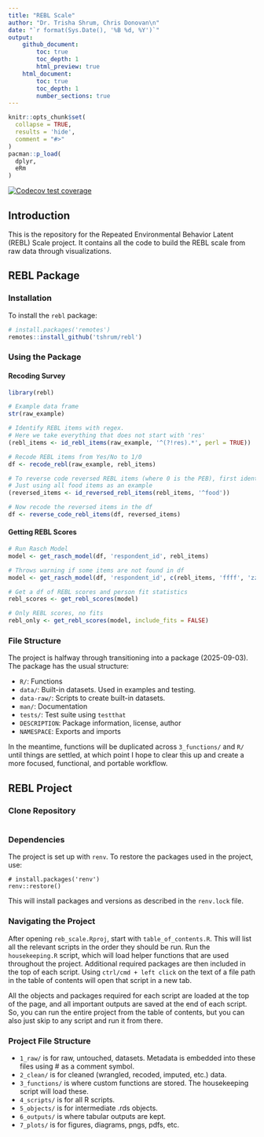 ```yaml
---
title: "REBL Scale"
author: "Dr. Trisha Shrum, Chris Donovan\n"
date: "`r format(Sys.Date(), '%B %d, %Y')`"
output: 
    github_document:
        toc: true
        toc_depth: 1
        html_preview: true
    html_document:
        toc: true
        toc_depth: 1
        number_sections: true
---
```


```r
knitr::opts_chunk$set(
  collapse = TRUE,
  results = 'hide',
  comment = "#>"
)
pacman::p_load(
  dplyr,
  eRm
)
```

<!-- badges: start -->
[![Codecov test coverage](https://codecov.io/gh/tshrum/rebl/graph/badge.svg)](https://app.codecov.io/gh/tshrum/rebl)
<!-- badges: end -->

## Introduction

This is the repository for the Repeated Environmental Behavior Latent (REBL) Scale project. It contains all the code to build the REBL scale from raw data through visualizations. 

## REBL Package

### Installation

To install the `rebl` package:

```r
# install.packages('remotes')
remotes::install_github('tshrum/rebl')
```

### Using the Package

#### Recoding Survey

```r
library(rebl)

# Example data frame
str(raw_example)

# Identify REBL items with regex. 
# Here we take everything that does not start with 'res'
(rebl_items <- id_rebl_items(raw_example, '^(?!res).*', perl = TRUE))

# Recode REBL items from Yes/No to 1/0
df <- recode_rebl(raw_example, rebl_items)

# To reverse code reversed REBL items (where 0 is the PEB), first identify them.
# Just using all food items as an example
(reversed_items <- id_reversed_rebl_items(rebl_items, '^food'))

# Now recode the reversed items in the df
df <- reverse_code_rebl_items(df, reversed_items)
```

#### Getting REBL Scores


```r
# Run Rasch Model
model <- get_rasch_model(df, 'respondent_id', rebl_items)

# Throws warning if some items are not found in df
model <- get_rasch_model(df, 'respondent_id', c(rebl_items, 'ffff', 'zzzz'))

# Get a df of REBL scores and person fit statistics
rebl_scores <- get_rebl_scores(model)

# Only REBL scores, no fits
rebl_only <- get_rebl_scores(model, include_fits = FALSE)
```


### File Structure

The project is halfway through transitioning into a package (2025-09-03). The package has the usual structure:

-   `R/`: Functions
-   `data/`: Built-in datasets. Used in examples and testing.
-   `data-raw/`: Scripts to create built-in datasets.
-   `man/`: Documentation
-   `tests/`: Test suite using `testthat`
-   `DESCRIPTION`: Package information, license, author
-   `NAMESPACE`: Exports and imports

In the meantime, functions will be duplicated across `3_functions/` and `R/` until things are settled, at which point I hope to clear this up and create a more focused, functional, and portable workflow.

## REBL Project

### Clone Repository

```r

```


### Dependencies

The project is set up with `renv`. To restore the packages used in the project, use:

```
# install.packages('renv')
renv::restore()
```

This will install packages and versions as described in the `renv.lock` file.

### Navigating the Project

After opening `reb_scale.Rproj`, start with `table_of_contents.R`. This will list all the relevant scripts in the order they should be run. Run the `housekeeping.R` script, which will load helper functions that are used throughout the project. Additional required packages are then included in the top of each script. Using `ctrl/cmd + left click` on the text of a file path in the table of contents will open that script in a new tab. 

All the objects and packages required for each script are loaded at the top of the page, and all important outputs are saved at the end of each script. So, you can run the entire project from the table of contents, but you can also just skip to any script and run it from there.


### Project File Structure

-   `1_raw/` is for raw, untouched, datasets. Metadata is embedded into these files using # as a comment symbol.
-   `2_clean/` is for cleaned (wrangled, recoded, imputed, etc.) data.
-   `3_functions/` is where custom functions are stored. The housekeeping script will load these. 
-   `4_scripts/` is for all R scripts.
-   `5_objects/` is for intermediate .rds objects.
-   `6_outputs/` is where tabular outputs are kept.
-   `7_plots/` is for figures, diagrams, pngs, pdfs, etc.

